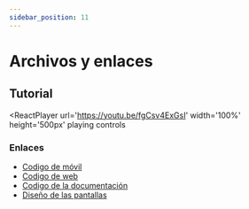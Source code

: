 ```yaml
---
sidebar_position: 11
---
```



# Archivos y enlaces

## Tutorial

<ReactPlayer
  url='https://youtu.be/fgCsv4ExGsI'
  width='100%'
  height='500px'
  playing
  controls
></ReactPlayer>

### Enlaces

- [Codigo de móvil](https://github.com/osmarmora05/juanito_shoes_MobileApp)
- [Codigo de web](https://github.com/EdCenten0/JuanitoShoesStore_web)
- [Codigo de la documentación](https://github.com/osmarmora05/juanito_shoes_docs)
- [Diseño de las pantallas](https://www.figma.com/design/cvjOHX7WUb87lyKfFVdNFL/Dise%C3%B1o-web%2F-Juanito-store?node-id=0-1&t=xp6WYFn0OVLYBCkp-1)
